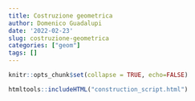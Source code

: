 ```yaml
---
title: Costruzione geometrica
author: Domenico Guadalupi
date: '2022-02-23'
slug: costruzione-geometrica
categories: ["geom"]
tags: []
---
```


```r
knitr::opts_chunk$set(collapse = TRUE, echo=FALSE)
```


```r
htmltools::includeHTML("construction_script.html")
```

<div id="CSCanvas" class="CindyJS-widget"></div>
